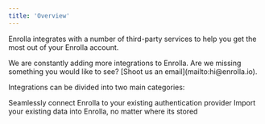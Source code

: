 ```yaml
---
title: 'Overview'
---
```


Enrolla integrates with a number of third-party services to help you get the most out of your Enrolla account.

<Info>
  We are constantly adding more integrations to Enrolla. Are we missing
  something you would like to see? [Shoot us an
  email](mailto:hi@enrolla.io).
</Info>

Integrations can be divided into two main categories:

<CardGroup>
  <Card
    title="Authentication Providers"
    icon="users"
    href="/integrations/authentication-providers"
  >
    Seamlessly connect Enrolla to your existing authentication provider
  </Card>
  <Card title="Databases" icon="database" href="/integrations/databases">
    Import your existing data into Enrolla, no matter where its stored
  </Card>
</CardGroup>
